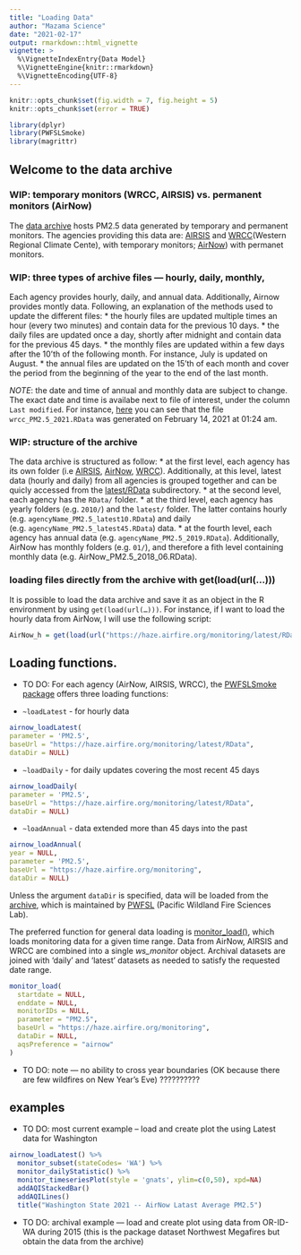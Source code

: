 ```yaml
---
title: "Loading Data"
author: "Mazama Science"
date: "2021-02-17"
output: rmarkdown::html_vignette
vignette: >
  %\VignetteIndexEntry{Data Model}
  %\VignetteEngine{knitr::rmarkdown}
  %\VignetteEncoding{UTF-8}
---
```


```r
knitr::opts_chunk$set(fig.width = 7, fig.height = 5)
knitr::opts_chunk$set(error = TRUE)
```
```r
library(dplyr)
library(PWFSLSmoke)
library(magrittr)
```

## Welcome to the data archive

### WIP: temporary monitors (WRCC, AIRSIS) vs. permanent monitors (AirNow)

The [data archive](https://haze.airfire.org/monitoring/) hosts PM2.5 data generated by temporary and permanent monitors. The agencies providing this data are: [AIRSIS](https://app.airsis.com/USFS) and [WRCC](http://www.wrcc.dri.edu)(Western Regional Climate Cente), with temporary monitors; [AirNow](https://www.airnow.gov)) with permanet monitors. 

### WIP: three types of archive files — hourly, daily, monthly, 

Each agency provides hourly, daily, and annual data. Additionally, Airnow provides montly data. Following, an explanation of the methods used to update the different files:
* the hourly files are updated multiple times an hour (every two minutes) and contain data for the previous 10 days. 
* the daily files are updated once a day, shortly after midnight and contain data for the previous 45 days.
* the monthly files are updated within a few days after the 10'th of the following month. For instance, July is updated on August. 
* the annual files are updated on the 15'th of each month and cover the period from the beginning of the year to the end of the last month. 
 
*NOTE*: the date and time of annual and monthly data are subject to change. The exact date and time is availabe next to file of interest, under the column `Last modified`. For instance, [here](https://haze.airfire.org/monitoring/WRCC/RData/2017/) you can see that the file `wrcc_PM2.5_2021.RData` was generated on February 14, 2021 at 01:24 am. 

### WIP: structure of the archive
The data archive is structured as follow:
* at the first level, each agency has its own folder (i.e [AIRSIS](https://haze.airfire.org/monitoring/AIRSIS/), [AirNow](https://haze.airfire.org/monitoring/AirNow/), [WRCC](https://haze.airfire.org/monitoring/WRCC/)). Additionally, at this level, latest data (hourly and daily) from all agencies is grouped together and can be quicly accessed  from the [latest/RData](https://haze.airfire.org/monitoring/latest/RData/) subdirectory.
* at the second level, each agency has the `RData/` folder.
* at the third level, each agency has yearly folders (e.g. `2010/`) and the `latest/` folder. The latter contains hourly (e.g. `agencyName_PM2.5_latest10.RData`) and daily (e.g. `agencyName_PM2.5_latest45.RData`) data. 
* at the fourth level, each agency has annual data (e.g. `agencyName_PM2.5_2019.RData`). Additionally, AirNow has monthly folders (e.g. `01/`), and therefore a fith level containing monthly data (e.g. AirNow_PM2.5_2018_06.RData).

### loading files directly from the archive with get(load(url(…)))
It is possible to load the data archive and save it as an object in the R environment by using `get(load(url(…)))`. For instance, if I want to load the hourly data from AirNow, I will use the following script: 
```r
AirNow_h = get(load(url("https://haze.airfire.org/monitoring/latest/RData/airnow_PM2.5_latest10.RData")))
```



## Loading functions. 
* TO DO: 
For each agency (AirNow, AIRSIS, WRCC), the [PWFSLSmoke package](http://mazamascience.github.io/PWFSLSmoke/reference/index.html) offers three loading functions: 

* `~loadLatest` - for hourly data 
```r
airnow_loadLatest(
parameter = 'PM2.5',
baseUrl = "https://haze.airfire.org/monitoring/latest/RData",
dataDir = NULL) 
```


* `~loadDaily` - for daily updates covering the most recent 45 days
```r
airnow_loadDaily(
parameter = 'PM2.5',
baseUrl = "https://haze.airfire.org/monitoring/latest/RData",
dataDir = NULL) 
```

* `~loadAnnual` - data extended more than 45 days into the past 
```r
airnow_loadAnnual(
year = NULL,
parameter = 'PM2.5',
baseUrl = "https://haze.airfire.org/monitoring",
dataDir = NULL) 
```


Unless the argument `dataDir` is specified, data will be loaded from the [archive](https://haze.airfire.org/monitoring), which is maintained by [PWFSL](https://www.fs.usda.gov/pnw/research-labs/pacific-wildland-fire-sciences-laboratory-seattle) (Pacific Wildland Fire Sciences Lab). 


The preferred function for general data loading is [monitor_load()](http://mazamascience.github.io/PWFSLSmoke/reference/monitor_load.html), which loads monitoring data for a given time range. Data from AirNow, AIRSIS and WRCC are combined into a single *ws_monitor* object. Archival datasets are joined with 'daily' and 'latest' datasets as needed to satisfy the requested date range.
```r
monitor_load(
  startdate = NULL,
  enddate = NULL,
  monitorIDs = NULL,
  parameter = "PM2.5",
  baseUrl = "https://haze.airfire.org/monitoring",
  dataDir = NULL,
  aqsPreference = "airnow"
)
```


* TO DO: note — no ability to cross year boundaries (OK because there are few wildfires on New Year’s Eve) ??????????


## examples
* TO DO: most current example -- load and create plot the using Latest data for Washington
```r
airnow_loadLatest() %>%
  monitor_subset(stateCodes= 'WA') %>%
  monitor_dailyStatistic() %>%
  monitor_timeseriesPlot(style = 'gnats', ylim=c(0,50), xpd=NA)
  addAQIStackedBar()
  addAQILines()
  title("Washington State 2021 -- AirNow Latast Average PM2.5")
```



* TO DO: archival example — load and create plot using data from OR-ID-WA during 2015 (this is the package dataset Northwest Megafires but obtain the data from the archive)
